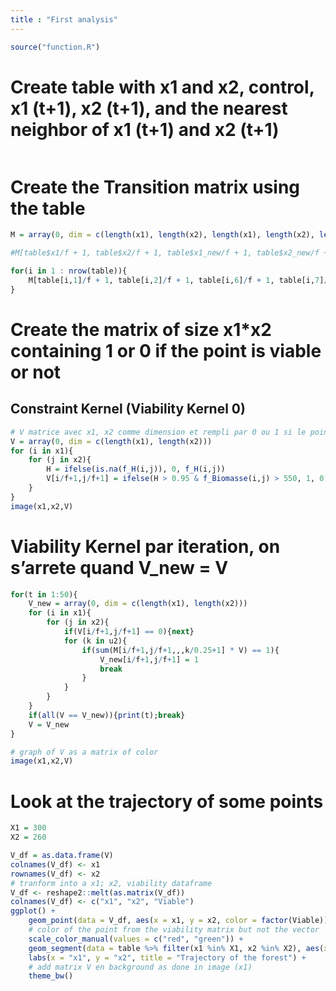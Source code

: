 ```yaml
---
title : "First analysis"
---
```


```r
source("function.R")
```

# Create table with x1 and x2, control, x1 (t+1), x2 (t+1), and the nearest neighbor of x1 (t+1) and x2 (t+1)

```r

```

# Create the Transition matrix using the table

```r
M = array(0, dim = c(length(x1), length(x2), length(x1), length(x2), length(u2)))

#M[table$x1/f + 1, table$x2/f + 1, table$x1_new/f + 1, table$x2_new/f +1, table$u2/fc +1] = 1

for(i in 1 : nrow(table)){
    M[table[i,1]/f + 1, table[i,2]/f + 1, table[i,6]/f + 1, table[i,7]/f +1, table[i,3]/fc +1] = 1
}
```

# Create the matrix of size x1*x2 containing 1 or 0 if the point is viable or not

## Constraint Kernel (Viability Kernel 0)

```r
# V matrice avec x1, x2 comme dimension et rempli par 0 ou 1 si le point est viable ou non
V = array(0, dim = c(length(x1), length(x2)))
for (i in x1){
    for (j in x2){
        H = ifelse(is.na(f_H(i,j)), 0, f_H(i,j))
        V[i/f+1,j/f+1] = ifelse(H > 0.95 & f_Biomasse(i,j) > 550, 1, 0)
    }
}
image(x1,x2,V)
```

# Viability Kernel par iteration, on s'arrete quand V_new = V

```r
for(t in 1:50){
    V_new = array(0, dim = c(length(x1), length(x2)))
    for (i in x1){
        for (j in x2){
            if(V[i/f+1,j/f+1] == 0){next}
            for (k in u2){
                if(sum(M[i/f+1,j/f+1,,,k/0.25+1] * V) == 1){
                    V_new[i/f+1,j/f+1] = 1
                    break
                }
            }
        }
    }
    if(all(V == V_new)){print(t);break}
    V = V_new
}

# graph of V as a matrix of color
image(x1,x2,V)
```

# Look at the trajectory of some points

```r
X1 = 300
X2 = 260

V_df = as.data.frame(V)
colnames(V_df) <- x1
rownames(V_df) <- x2
# tranform into a x1; x2, viability dataframe
V_df <- reshape2::melt(as.matrix(V_df))
colnames(V_df) <- c("x1", "x2", "Viable")
ggplot() +
    geom_point(data = V_df, aes(x = x1, y = x2, color = factor(Viable)), alpha = 0.5) +
    # color of the point from the viability matrix but not the vector
    scale_color_manual(values = c("red", "green")) +
    geom_segment(data = table %>% filter(x1 %in% X1, x2 %in% X2), aes(x = x1, y = x2,xend = x1_nn, yend = x2_nn), arrow = arrow(length = unit(0.1,"cm"))) +
    labs(x = "x1", y = "x2", title = "Trajectory of the forest") +
    # add matrix V en background as done in image (x1)
    theme_bw()
```